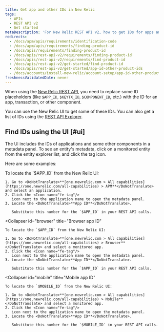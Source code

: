 ```yaml
---
title: Get app and other IDs in New Relic
tags:
  - APIs
  - REST API v2
  - Get started
metaDescription: 'For New Relic REST API v2, how to get IDs for apps and other New Relic-identified components.'
redirects:
  - /docs/apm/apis/requirements/identification-code
  - /docs/apm/apis/requirements/finding-product-id
  - /docs/apis/requirements/finding-product-id
  - /docs/apis/rest-api-v2/requirements/finding-product-id
  - /docs/apis/rest-api-v2/requirements/find-product-id
  - /docs/apis/rest-api-v2/get-started/find-product-id
  - /docs/apis/rest-api-v2/get-started/app-id-other-product-ids
  - /docs/accounts/install-new-relic/account-setup/app-id-other-product-ids
freshnessValidatedDate: never
---
```


When using the [New Relic REST API](/docs/apis/rest-api-v2/getting-started/introduction-new-relic-rest-api-v2), you need to replace some ID placeholders (like `$APP_ID`, `$KEYTX_ID`, `$COMPONENT_ID`, etc.) with the ID for an app, transaction, or other component.

You can use the New Relic UI to get some of these IDs. You can also get a list of IDs using the [REST API Explorer](/docs/apis/rest-api-v2/get-started/list-application-id-host-id-instance-id).

## Find IDs using the UI  [#ui]

The UI includes the IDs of applications and some other components in a metadata panel. To see an entity's metadata, click on a monitored entity from the entity explorer list, and click the tag icon.  

Here are some examples:

<CollapserGroup>
  <Collapser
    id="apm"
    title="APM: App ID"
  >
    To locate the `$APP_ID` from the New Relic UI:

    1. Go to <DoNotTranslate>**[one.newrelic.com > All capabilities](https://one.newrelic.com/all-capabilities) > APM**</DoNotTranslate> and select an application.
    2. Click the <Icon name="fe-tag"/>
       icon next to the application name to open the metadata panel.
    3. Locate the <DoNotTranslate>**App ID**</DoNotTranslate>.

       Substitute this number for the `$APP_ID` in your REST API calls.
  </Collapser>

  <Collapser
    id="browser"
    title="Browser app ID"
  >
    To locate the `$APP_ID` from the New Relic UI:

    1. Go to <DoNotTranslate>**[one.newrelic.com > All capabilities](https://one.newrelic.com/all-capabilities) > Browser**</DoNotTranslate> and select a monitored app.
    2. Click the <Icon name="fe-tag"/>
       icon next to the application name to open the metadata panel.
    3. Locate the <DoNotTranslate>**App ID**</DoNotTranslate>.

       Substitute this number for the `$APP_ID` in your REST API calls.
  </Collapser>

  <Collapser
    id="mobile"
    title="Mobile app ID"
  >
    To locate the `$MOBILE_ID` from the New Relic UI:

    1. Go to <DoNotTranslate>**[one.newrelic.com > All capabilities](https://one.newrelic.com/all-capabilities) > Mobile**</DoNotTranslate> and select a monitored app.
    2. Click the <Icon name="fe-tag"/>
       icon next to the application name to open the metadata panel.
    3. Locate the <DoNotTranslate>**App ID**</DoNotTranslate>.

       Substitute this number for the `$MOBILE_ID` in your REST API calls.
  </Collapser>
</CollapserGroup>
